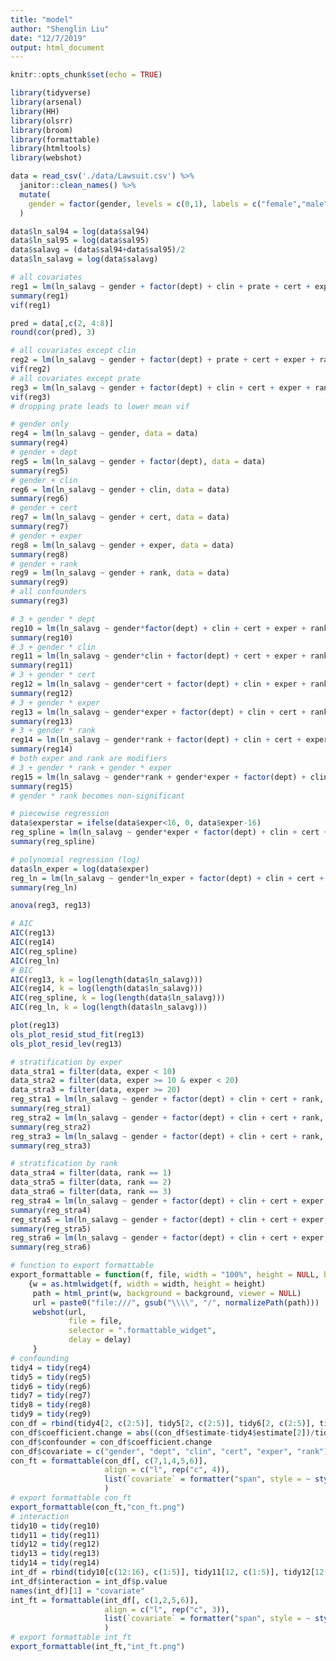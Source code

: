 ```yaml
---
title: "model"
author: "Shenglin Liu"
date: "12/7/2019"
output: html_document
---
```


```r
knitr::opts_chunk$set(echo = TRUE)
```

```r
library(tidyverse)
library(arsenal)
library(HH)
library(olsrr)
library(broom)
library(formattable)
library(htmltools)
library(webshot)
```

```r
data = read_csv('./data/Lawsuit.csv') %>%
  janitor::clean_names() %>%
  mutate(
    gender = factor(gender, levels = c(0,1), labels = c("female","male"))
  )

data$ln_sal94 = log(data$sal94)
data$ln_sal95 = log(data$sal95)
data$salavg = (data$sal94+data$sal95)/2
data$ln_salavg = log(data$salavg)
```

```r
# all covariates
reg1 = lm(ln_salavg ~ gender + factor(dept) + clin + prate + cert + exper + rank, data = data)
summary(reg1)
vif(reg1)

pred = data[,c(2, 4:8)]
round(cor(pred), 3)

# all covariates except clin
reg2 = lm(ln_salavg ~ gender + factor(dept) + prate + cert + exper + rank, data = data)
vif(reg2)
# all covariates except prate
reg3 = lm(ln_salavg ~ gender + factor(dept) + clin + cert + exper + rank, data = data)
vif(reg3)
# dropping prate leads to lower mean vif
```

```r
# gender only
reg4 = lm(ln_salavg ~ gender, data = data)
summary(reg4)
# gender + dept
reg5 = lm(ln_salavg ~ gender + factor(dept), data = data)
summary(reg5)
# gender + clin
reg6 = lm(ln_salavg ~ gender + clin, data = data)
summary(reg6)
# gender + cert
reg7 = lm(ln_salavg ~ gender + cert, data = data)
summary(reg7)
# gender + exper
reg8 = lm(ln_salavg ~ gender + exper, data = data)
summary(reg8)
# gender + rank
reg9 = lm(ln_salavg ~ gender + rank, data = data)
summary(reg9)
# all confounders
summary(reg3)
```


```r
# 3 + gender * dept
reg10 = lm(ln_salavg ~ gender*factor(dept) + clin + cert + exper + rank, data = data)
summary(reg10)
# 3 + gender * clin
reg11 = lm(ln_salavg ~ gender*clin + factor(dept) + cert + exper + rank, data = data)
summary(reg11)
# 3 + gender * cert
reg12 = lm(ln_salavg ~ gender*cert + factor(dept) + clin + exper + rank, data = data)
summary(reg12)
# 3 + gender * exper
reg13 = lm(ln_salavg ~ gender*exper + factor(dept) + clin + cert + rank, data = data)
summary(reg13)
# 3 + gender * rank
reg14 = lm(ln_salavg ~ gender*rank + factor(dept) + clin + cert + exper, data = data)
summary(reg14)
# both exper and rank are modifiers
# 3 + gender * rank + gender * exper
reg15 = lm(ln_salavg ~ gender*rank + gender*exper + factor(dept) + clin + cert, data = data)
summary(reg15)
# gender * rank becomes non-significant
```

```r
# piecewise regression
data$experstar = ifelse(data$exper<16, 0, data$exper-16)
reg_spline = lm(ln_salavg ~ gender*exper + factor(dept) + clin + cert + experstar + rank, data = data)
summary(reg_spline)

# polynomial regression (log)
data$ln_exper = log(data$exper)
reg_ln = lm(ln_salavg ~ gender*ln_exper + factor(dept) + clin + cert + rank, data = data)
summary(reg_ln)
```

```r
anova(reg3, reg13)

# AIC
AIC(reg13)
AIC(reg14)
AIC(reg_spline)
AIC(reg_ln)
# BIC 
AIC(reg13, k = log(length(data$ln_salavg)))
AIC(reg14, k = log(length(data$ln_salavg)))
AIC(reg_spline, k = log(length(data$ln_salavg)))
AIC(reg_ln, k = log(length(data$ln_salavg)))
```

```r
plot(reg13)
ols_plot_resid_stud_fit(reg13)
ols_plot_resid_lev(reg13)
```

```r
# stratification by exper
data_stra1 = filter(data, exper < 10)
data_stra2 = filter(data, exper >= 10 & exper < 20)
data_stra3 = filter(data, exper >= 20)
reg_stra1 = lm(ln_salavg ~ gender + factor(dept) + clin + cert + rank, data = data_stra1)
summary(reg_stra1)
reg_stra2 = lm(ln_salavg ~ gender + factor(dept) + clin + cert + rank, data = data_stra2)
summary(reg_stra2)
reg_stra3 = lm(ln_salavg ~ gender + factor(dept) + clin + cert + rank, data = data_stra3)
summary(reg_stra3)

# stratification by rank
data_stra4 = filter(data, rank == 1)
data_stra5 = filter(data, rank == 2)
data_stra6 = filter(data, rank == 3)
reg_stra4 = lm(ln_salavg ~ gender + factor(dept) + clin + cert + exper, data = data_stra4)
summary(reg_stra4)
reg_stra5 = lm(ln_salavg ~ gender + factor(dept) + clin + cert + exper, data = data_stra5)
summary(reg_stra5)
reg_stra6 = lm(ln_salavg ~ gender + factor(dept) + clin + cert + exper, data = data_stra6)
summary(reg_stra6)
```

```r
# function to export formattable
export_formattable = function(f, file, width = "100%", height = NULL, background = "white", delay = 0.2)
    {w = as.htmlwidget(f, width = width, height = height)
     path = html_print(w, background = background, viewer = NULL)
     url = paste0("file:///", gsub("\\\\", "/", normalizePath(path)))
     webshot(url,
             file = file,
             selector = ".formattable_widget",
             delay = delay)
     }
# confounding
tidy4 = tidy(reg4)
tidy5 = tidy(reg5)
tidy6 = tidy(reg6)
tidy7 = tidy(reg7)
tidy8 = tidy(reg8)
tidy9 = tidy(reg9)
con_df = rbind(tidy4[2, c(2:5)], tidy5[2, c(2:5)], tidy6[2, c(2:5)], tidy7[2, c(2:5)], tidy8[2, c(2:5)], tidy9[2, c(2:5)])
con_df$coefficient.change = abs((con_df$estimate-tidy4$estimate[2])/tidy4$estimate[2])
con_df$confounder = con_df$coefficient.change
con_df$covariate = c("gender", "dept", "clin", "cert", "exper", "rank")
con_ft = formattable(con_df[, c(7,1,4,5,6)], 
                     align = c("l", rep("c", 4)),
                     list(`covariate` = formatter("span", style = ~ style(color = "grey", font.weight = "bold")), `coefficient.change` = percent, `confounder` = formatter("span", x ~ icontext(ifelse(x > 0.1, "ok", "remove"), ifelse(x > 0.1, "Yes", "No")), style = x ~ style(color = ifelse(x > 0.1, "green", "red"))))
                     )
# export formattable con_ft
export_formattable(con_ft,"con_ft.png")
# interaction
tidy10 = tidy(reg10)
tidy11 = tidy(reg11)
tidy12 = tidy(reg12)
tidy13 = tidy(reg13)
tidy14 = tidy(reg14)
int_df = rbind(tidy10[c(12:16), c(1:5)], tidy11[12, c(1:5)], tidy12[12, c(1:5)], tidy13[12, c(1:5)], tidy14[12, c(1:5)])
int_df$interaction = int_df$p.value
names(int_df)[1] = "covariate"
int_ft = formattable(int_df[, c(1,2,5,6)], 
                     align = c("l", rep("c", 3)),
                     list(`covariate` = formatter("span", style = ~ style(color = "grey", font.weight = "bold")), `interaction` = formatter("span", x ~ icontext(ifelse(x < 0.05, "ok", "remove"), ifelse(x < 0.05, "Yes", "No")), style = x ~ style(color = ifelse(x < 0.05, "green", "red"))))
                     )
# export formattable int_ft
export_formattable(int_ft,"int_ft.png")
```


